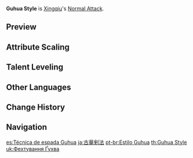 {{Talent Infobox
|image         = Talent Guhua Style.png
|character     = Xingqiu
|type          = Normal Attack
|info          = '''Normal Attack'''<br />Perform up to 5 rapid strikes.<br /><br />'''Charged Attack'''<br />Consumes a certain amount of Stamina to unleash 2 rapid sword strikes.<br /><br />'''Plunging Attack'''<br />Plunges from mid-air to strike the ground below, damaging opponents along the path and dealing [[AoE]] DMG upon impact.
|hit1          = 46.6–99.6%
|hit2          = 47.6–101%
|hit3          = 28.6–61% (×2)
|hit4          = 56–119%
|hit5          = 35.9–76.6% (×2)
|charged       = 47.3+56.2%–101+120%
|chargedStamina= 20
|plunge        = 63.9–135%
|plungeLow     = 128–271%
|plungeHigh    = 160–338%
|scale_att1    = ATK
}}
'''Guhua Style''' is [[Xingqiu]]'s [[Normal Attack]].

==Preview==
{{Preview
|file1=Guhua Style Normal Preview
|caption1=Normal Attack

|file2=Guhua Style Charged Preview
|caption2=Charged Attack

|file3=Guhua Style Plunge Preview
|caption3=Plunge Attack
}}
{{clr}}

==Attribute Scaling==
{{Talent Scaling
|talentType=Normal Attack
|levels=11
|order=hit1,hit2,hit3,hit4,hit5,charged_title,charged,stamina,plunge_title,plunge,plungelow,plungehigh
|titles=1-Hit DMG (%),2-Hit DMG (%),3-Hit DMG (%),4-Hit DMG (%),5-Hit DMG (%),Charged Attack,Charged Attack DMG (%),Charged Attack Stamina Cost,Plunging Attack,Plunge DMG (%),Low Plunge DMG (%),High Plunge DMG (%)
|hit1_1=46.61
|hit1_2=50.41
|hit1_3=54.2
|hit1_4=59.62
|hit1_5=63.41
|hit1_6=67.75
|hit1_7=73.71
|hit1_8=79.67
|hit1_9=85.64
|hit1_10=92.14
|hit1_11=99.59
|hit2_1=47.64
|hit2_2=51.52
|hit2_3=55.4
|hit2_4=60.94
|hit2_5=64.82
|hit2_6=69.25
|hit2_7=75.34
|hit2_8=81.44
|hit2_9=87.53
|hit2_10=94.18
|hit2_11=101.8
|hit3_1=28.55+28.55
|hit3_2=30.88+30.88
|hit3_3=33.2+33.2
|hit3_4=36.52+36.52
|hit3_5=38.84+38.84
|hit3_6=41.5+41.5
|hit3_7=45.15+45.15
|hit3_8=48.8+48.8
|hit3_9=52.46+52.46
|hit3_10=56.44+56.44
|hit3_11=61+61
|hit4_1=55.99
|hit4_2=60.54
|hit4_3=65.1
|hit4_4=71.61
|hit4_5=76.17
|hit4_6=81.38
|hit4_7=88.54
|hit4_8=95.7
|hit4_9=102.86
|hit4_10=110.67
|hit4_11=119.62
|hit5_1=35.86+35.86
|hit5_2=38.78+38.78
|hit5_3=41.7+41.7
|hit5_4=45.87+45.87
|hit5_5=48.79+48.79
|hit5_6=52.13+52.13
|hit5_7=56.71+56.71
|hit5_8=61.3+61.3
|hit5_9=65.89+65.89
|hit5_10=70.89+70.89
|hit5_11=76.62+76.62
|charged_1=47.3+56.16
|charged_2=51.15+60.73
|charged_3=55+65.3
|charged_4=60.5+71.83
|charged_5=64.35+76.4
|charged_6=68.75+81.63
|charged_7=74.8+88.81
|charged_8=80.85+95.99
|charged_9=86.9+103.17
|charged_10=93.5+111.01
|charged_11=101.06+119.99
|stamina=20
|plunge_1=63.93
|plunge_2=69.14
|plunge_3=74.34
|plunge_4=81.77
|plunge_5=86.98
|plunge_6=92.92
|plunge_7=101.1
|plunge_8=109.28
|plunge_9=117.46
|plunge_10=126.38
|plunge_11=135.3
|plungelow_1=127.84
|plungelow_2=138.24
|plungelow_3=148.65
|plungelow_4=163.51
|plungelow_5=173.92
|plungelow_6=185.81
|plungelow_7=202.16
|plungelow_8=218.51
|plungelow_9=234.86
|plungelow_10=252.7
|plungelow_11=270.54
|plungehigh_1=159.68
|plungehigh_2=172.67
|plungehigh_3=185.67
|plungehigh_4=204.24
|plungehigh_5=217.23
|plungehigh_6=232.09
|plungehigh_7=252.51
|plungehigh_8=272.93
|plungehigh_9=293.36
|plungehigh_10=315.64
|plungehigh_11=337.92
}}

==Talent Leveling==
{{Talent Upgrade|Xingqiu}}

==Other Languages==
{{Other Languages
|en      = Guhua Style
|zhs     = 古华剑法
|zhs_rm  = Gǔhuá Jiànfǎ
|zht     = 古華劍法
|zht_rm  = Gǔhuá Jiànfǎ
|zh_tl   = Guhua Swordmanship
|ja      = 古華剣法
|ja_rm   = Koka Kenpou{{Assumed}}
|ja_tl   = Guhua Swordmanship
|ko      = 고화 검법
|ko_rm   = Gohwa Geombeop
|ko_tl   = Guhua Swordmanship
|es      = Técnica de espada Guhua
|es_tl   = Guhua Sword Technique
|fr      = Style Guhua
|fr_tl   = Guhua Style
|ru      = Стиль Гухуа
|ru_tl   = Guhua Style
|th      = Guhua Style
|vi      = {{tt|Cổ Hoa Kiếm Pháp|古华剑法}}
|vi_tl   = Guhua Swordmanship{{Sino|vi}}
|de      = Guhua-Stil
|de_tl   = Guhua Style
|id      = Guhua Style
|pt      = Estilo Guhua
|pt_tl   = Guhua Style
}}

==Change History==
{{Change History|1.0}}

==Navigation==
{{Talent Navbox|Xingqiu}}

[[es:Técnica de espada Guhua]]
[[ja:古華剣法]]
[[pt-br:Estilo Guhua]]
[[th:Guhua Style]]
[[uk:Фехтування Ґухва]]